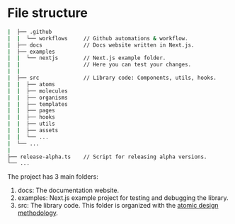 # File structure

```bash title="Project root folder"
|  ├── .github
|  |  └── workflows     // Github automations & workflow.
|  ├── docs             // Docs website written in Next.js.
|  ├── examples
|  |  └── nextjs        // Next.js example folder.
|  |                    // Here you can test your changes.
|  |
|  ├── src              // Library code: Components, utils, hooks.
|  |  ├── atoms
|  |  ├── molecules
|  |  ├── organisms
|  |  ├── templates
|  |  ├── pages
|  |  ├── hooks
|  |  ├── utils
|  |  ├── assets
|  |  └── ...
|  └── ...
|
├── release-alpha.ts    // Script for releasing alpha versions.
└── ...
```

The project has 3 main folders:

1. docs: The documentation website.
2. examples: Next.js example project for testing and debugging the library.
3. src: The library code. This folder is organized with the [atomic design methodology](https://atomicdesign.bradfrost.com/).
